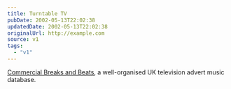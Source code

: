 ```yaml
---
title: Turntable TV
pubDate: 2002-05-13T22:02:38
updatedDate: 2002-05-13T22:02:38
originalUrl: http://example.com
source: v1
tags:
  - "v1"
---
```


[Commercial Breaks and Beats][1], a well-organised UK television advert music database.

[1]: http://www.commercialbreaksandbeats.co.uk/ "Commercial Breaks and Beats: UK TV advert music database"
